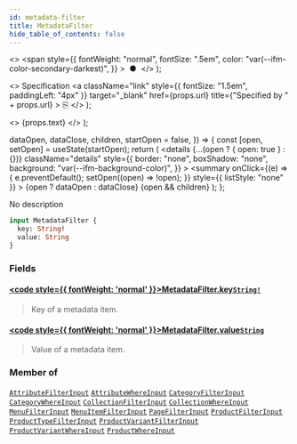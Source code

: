 ```yaml
---
id: metadata-filter
title: MetadataFilter
hide_table_of_contents: false
---
```


  <>
    <span
      style={{
        fontWeight: "normal",
        fontSize: ".5em",
        color: "var(--ifm-color-secondary-darkest)",
      }}
    >
      &nbsp;●&nbsp;
    </span>
  </>
);

  <>
    Specification
    <a
      className="link"
      style={{ fontSize: "1.5em", paddingLeft: "4px" }}
      target="\_blank"
      href={props.url}
      title={"Specified by " + props.url}
    >
      ⎘
    </a>
  </>
);

  <>
    <span className={props.class}>{props.text}</span>
  </>
);


  dataOpen,
  dataClose,
  children,
  startOpen = false,
}) => {
  const [open, setOpen] = useState(startOpen);
  return (
    <details
      {...(open ? { open: true } : {})}
      className="details"
      style={{
        border: "none",
        boxShadow: "none",
        background: "var(--ifm-background-color)",
      }}
    >
      <summary
        onClick={(e) => {
          e.preventDefault();
          setOpen((open) => !open);
        }}
        style={{ listStyle: "none" }}
      >
        {open ? dataOpen : dataClose}
      </summary>
      {open && children}
    </details>
  );
};

No description

```graphql
input MetadataFilter {
  key: String!
  value: String
}
```

### Fields

#### [<code style={{ fontWeight: 'normal' }}>MetadataFilter.<b>key</b></code>](#)<Bullet />[`String!`](../../../api-storefront/miscellaneous/scalars/string) <Badge class="badge badge--secondary" text="non-null"/> <Badge class="badge badge--secondary" text="scalar"/>

> Key of a metadata item.

#### [<code style={{ fontWeight: 'normal' }}>MetadataFilter.<b>value</b></code>](#)<Bullet />[`String`](../../../api-storefront/miscellaneous/scalars/string) <Badge class="badge badge--secondary" text="scalar"/>

> Value of a metadata item.

### Member of

[`AttributeFilterInput`](../../../api-storefront/attributes/inputs/attribute-filter-input) <Badge class="badge badge--secondary" text="input"/><Bullet />[`AttributeWhereInput`](../../../api-storefront/attributes/inputs/attribute-where-input) <Badge class="badge badge--secondary" text="input"/><Bullet />[`CategoryFilterInput`](../../../api-storefront/products/inputs/category-filter-input) <Badge class="badge badge--secondary" text="input"/><Bullet />[`CategoryWhereInput`](../../../api-storefront/products/inputs/category-where-input) <Badge class="badge badge--secondary" text="input"/><Bullet />[`CollectionFilterInput`](../../../api-storefront/products/inputs/collection-filter-input) <Badge class="badge badge--secondary" text="input"/><Bullet />[`CollectionWhereInput`](../../../api-storefront/products/inputs/collection-where-input) <Badge class="badge badge--secondary" text="input"/><Bullet />[`MenuFilterInput`](../../../api-storefront/miscellaneous/inputs/menu-filter-input) <Badge class="badge badge--secondary" text="input"/><Bullet />[`MenuItemFilterInput`](../../../api-storefront/miscellaneous/inputs/menu-item-filter-input) <Badge class="badge badge--secondary" text="input"/><Bullet />[`PageFilterInput`](../../../api-storefront/pages/inputs/page-filter-input) <Badge class="badge badge--secondary" text="input"/><Bullet />[`ProductFilterInput`](../../../api-storefront/products/inputs/product-filter-input) <Badge class="badge badge--secondary" text="input"/><Bullet />[`ProductTypeFilterInput`](../../../api-storefront/products/inputs/product-type-filter-input) <Badge class="badge badge--secondary" text="input"/><Bullet />[`ProductVariantFilterInput`](../../../api-storefront/products/inputs/product-variant-filter-input) <Badge class="badge badge--secondary" text="input"/><Bullet />[`ProductVariantWhereInput`](../../../api-storefront/products/inputs/product-variant-where-input) <Badge class="badge badge--secondary" text="input"/><Bullet />[`ProductWhereInput`](../../../api-storefront/products/inputs/product-where-input) <Badge class="badge badge--secondary" text="input"/>
